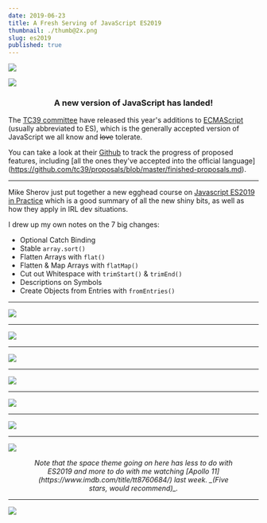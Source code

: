 ```yaml
---
date: 2019-06-23
title: A Fresh Serving of JavaScript ES2019
thumbnail: ./thumb@2x.png
slug: es2019
published: true
---
```



<SketchesContainer>

<div style={{ padding: '0 60px' }}>

![](./es2019-sketchnotes-Title.png)

</div>

![](./es2019-sketchnotes-Intro.png)

<h3 style="text-align: center;"> A new version of JavaScript has landed! </h3>

The [TC39 committee](https://tc39.es/) have released this year's additions to [ECMAScript](https://www.ecma-international.org/memento/tc39.htm) (usually abbreviated to ES), which is the generally accepted version of JavaScript we all know and ~~love~~ tolerate.

You can take a look at their [Github](https://github.com/tc39) to track the progress of proposed features, including [all the ones they've accepted into the official language] (https://github.com/tc39/proposals/blob/master/finished-proposals.md).

<hr />

Mike Sherov just put together a new egghead course on [Javascript ES2019 in Practice](https://egghead.io/courses/javascript-es2019-in-practice) which is a good summary of all the new shiny bits, as well as how they apply in IRL dev situations.

I drew up my own notes on the 7 big changes:

* Optional Catch Binding
* Stable `array.sort()`
* Flatten Arrays with `flat()`
* Flatten & Map Arrays with `flatMap()`
* Cut out Whitespace with `trimStart()` & `trimEnd()`
* Descriptions on Symbols
* Create Objects from Entries with `fromEntries()`

<hr />


![](./es2019-sketchnotes-1-Optional.png)

<hr />

![](./es2019-sketchnotes-2-Stable.png)

<hr />

![](./es2019-sketchnotes-3-Flatten.png)

<hr />

![](./es2019-sketchnotes-4-FlatMap.png)

<hr />

![](./es2019-sketchnotes-5-Trim.png)

<hr />

![](./es2019-sketchnotes-6-Symbol.png)

<hr />

![](./es2019-sketchnotes-7-ObjectEntries.png)


<h6 style="width: 80%; text-align: center; margin: 0 auto;">Note that the space theme going on here has less to do with ES2019 and more to do with me watching [Apollo 11](https://www.imdb.com/title/tt8760684/) last week.  
     _(Five stars, would recommend)_.</h6>

---

<FullSketchnote coursename="Javascript ES2019 in Practice" courselink="https://egghead.io/courses/javascript-es2019-in-practice">

![](./es2019_sketchnotes--mini.png)

</FullSketchnote>

</SketchesContainer>